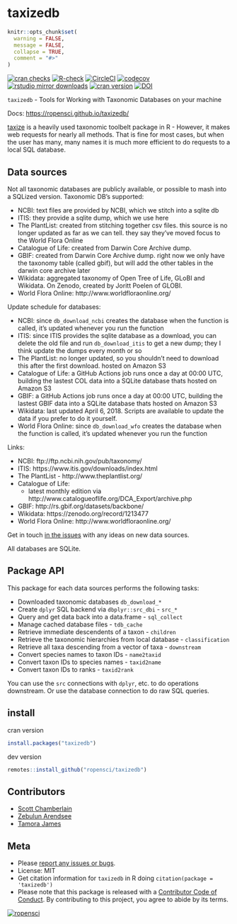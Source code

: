 taxizedb
========

```r
knitr::opts_chunk$set(
  warning = FALSE,
  message = FALSE,
  collapse = TRUE,
  comment = "#>"
)
```

[![cran checks](https://cranchecks.info/badges/worst/taxizedb)](https://cranchecks.info/pkgs/taxizedb)
[![R-check](https://github.com/ropensci/taxizedb/workflows/R-check/badge.svg)](https://github.com/ropensci/taxizedb/actions?query=workflow%3AR-check)
[![CircleCI](https://circleci.com/gh/ropensci/taxizedb.svg?style=svg)](https://circleci.com/gh/ropensci/taxizedb)
[![codecov](https://codecov.io/gh/ropensci/taxizedb/branch/master/graph/badge.svg)](https://codecov.io/gh/ropensci/taxizedb)
[![rstudio mirror downloads](https://cranlogs.r-pkg.org/badges/taxizedb)](https://github.com/metacran/cranlogs.app)
[![cran version](https://www.r-pkg.org/badges/version/taxizedb)](https://cran.r-project.org/package=taxizedb)
[![DOI](https://zenodo.org/badge/53961466.svg)](https://zenodo.org/badge/latestdoi/53961466)

`taxizedb` - Tools for Working with Taxonomic Databases on your machine

Docs: <https://ropensci.github.io/taxizedb/>

[taxize](https://github.com/ropensci/taxize) is a heavily used taxonomic toolbelt
package in R - However, it makes web requests for nearly all methods. That is fine
for most cases, but when the user has many, many names it is much more efficient
to do requests to a local SQL database.

## Data sources

Not all taxonomic databases are publicly available, or possible to mash into a SQLized
version. Taxonomic DB's supported:

- NCBI: text files are provided by NCBI, which we stitch into a sqlite db
- ITIS: they provide a sqlite dump, which we use here
- The PlantList: created from stitching together csv files. this
 source is no longer updated as far as we can tell. they say they've
 moved focus to the World Flora Online
- Catalogue of Life: created from Darwin Core Archive dump.
- GBIF: created from Darwin Core Archive dump. right now we only have
 the taxonomy table (called gbif), but will add the other tables in the
 darwin core archive later
- Wikidata: aggregated taxonomy of Open Tree of Life, GLoBI and Wikidata. 
 On Zenodo, created by Joritt Poelen of GLOBI.
- World Flora Online: http://www.worldfloraonline.org/

Update schedule for databases:

- NCBI: since `db_download_ncbi` creates the database when the function
is called, it's updated whenever you run the function
- ITIS: since ITIS provides the sqlite database as a download, you can
delete the old file and run `db_download_itis` to get a new dump;
they I think update the dumps every month or so
- The PlantList: no longer updated, so you shouldn't need to download
this after the first download. hosted on Amazon S3
- Catalogue of Life: a GitHub Actions job runs once a day at 00:00 UTC,
building the lastest COL data into a SQLite database thats hosted on
Amazon S3
- GBIF: a GitHub Actions job runs once a day at 00:00 UTC,
building the lastest GBIF data into a SQLite database thats hosted on
Amazon S3
- Wikidata: last updated April 6, 2018. Scripts are available to 
update the data if you prefer to do it yourself.
- World Flora Online: since `db_download_wfo` creates the database when
the function is called, it's updated whenever you run the function

 Links:

- NCBI: ftp://ftp.ncbi.nih.gov/pub/taxonomy/
- ITIS: https://www.itis.gov/downloads/index.html
- The PlantList - http://www.theplantlist.org/
- Catalogue of Life:
  - latest monthly edition via http://www.catalogueoflife.org/DCA_Export/archive.php
- GBIF: http://rs.gbif.org/datasets/backbone/
- Wikidata: https://zenodo.org/record/1213477
- World Flora Online: http://www.worldfloraonline.org/

Get in touch [in the issues](https://github.com/ropensci/taxizedb/issues) with
any ideas on new data sources.

All databases are SQLite.

## Package API

This package for each data sources performs the following tasks:

* Downloaded taxonomic databases `db_download_*`
* Create `dplyr` SQL backend via `dbplyr::src_dbi` - `src_*` 
* Query and get data back into a data.frame - `sql_collect`
* Manage cached database files - `tdb_cache`
* Retrieve immediate descendents of a taxon - `children`
* Retrieve the taxonomic hierarchies from local database - `classification`
* Retrieve all taxa descending from a vector of taxa - `downstream`
* Convert species names to taxon IDs - `name2taxid`
* Convert taxon IDs to species names - `taxid2name`
* Convert taxon IDs to ranks - `taxid2rank`

You can use the `src` connections with `dplyr`, etc. to do operations downstream. Or use the database connection to do raw SQL queries.

## install

cran version

```r
install.packages("taxizedb")
```

dev version

```r
remotes::install_github("ropensci/taxizedb")
```

## Contributors

* [Scott Chamberlain](https://github.com/sckott)
* [Zebulun Arendsee](https://github.com/arendsee)
* [Tamora James](https://github.com/tdjames1)


## Meta

* Please [report any issues or bugs](https://github.com/ropensci/taxizedb/issues).
* License: MIT
* Get citation information for `taxizedb` in R doing `citation(package = 'taxizedb')`
* Please note that this package is released with a [Contributor Code of Conduct](https://ropensci.org/code-of-conduct/). By contributing to this project, you agree to abide by its terms.

[![ropensci](https://ropensci.org/public_images/github_footer.png)](https://ropensci.org)
